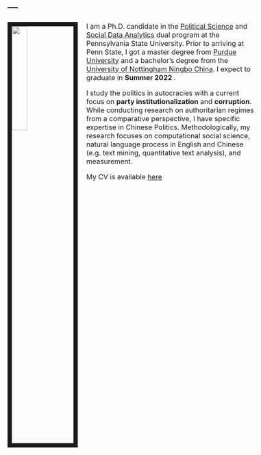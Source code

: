 ---
---
<style type="text/css">

body, td {
   font-size: 16px;
}
code.r{
  font-size: 12px;
}
pre {
  font-size: 12px
}
</style>

<link rel="stylesheet" href="styles.css" type="text/css">

<img src="IMG_1702.jpg" style="width:25%; border:10px solid; margin-right: 20px" align="left">

I am a Ph.D. candidate in the [Political Science](https://polisci.la.psu.edu/) and [Social Data Analytics](https://soda.la.psu.edu/) dual program at the Pennsylvania State University. Prior to arriving at Penn State, I got a master degree from [Purdue University](https://cla.purdue.edu/academic/polsci/) and a bachelor's degree from the [University of Nottingham Ningbo China](https://www.nottingham.edu.cn/en/internationalstudies/home.aspx). I expect to graduate in <b> Summer 2022 </b>.

I study the politics in autocracies with a current focus on <b>party institutionalization</b> and <b>corruption</b>. While conducting research on authoritarian regimes from a comparative perspective, I have specific expertise in Chinese Politics. Methodologically, my research focuses on computational social science, natural language process in English and Chinese (e.g. text mining, quantitative text analysis), and measurement. 

My CV is available [here](CV_Pang.pdf)
